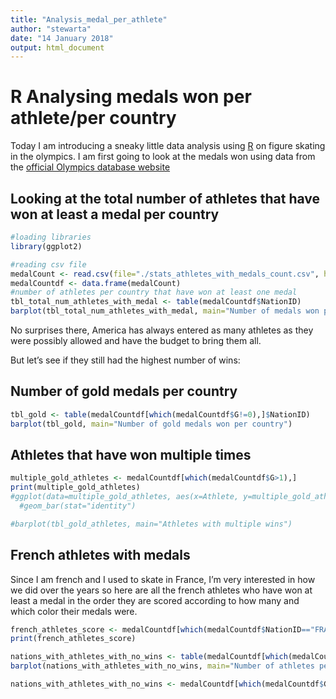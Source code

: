 ```yaml
---
title: "Analysis_medal_per_athlete"
author: "stewarta"
date: "14 January 2018"
output: html_document
---
```


# R Analysing medals won per athlete/per country

Today I am introducing a sneaky little data analysis using [R](https://www.r-project.org/) on figure skating in the olympics. I am first going to look at the medals won using data from the [official Olympics database website](http://www.olympiandatabase.com)

## Looking at the total number of athletes that have won at least a medal per country

```r
#loading libraries
library(ggplot2)

#reading csv file
medalCount <- read.csv(file="./stats_athletes_with_medals_count.csv", header=TRUE, sep=",")
medalCountdf <- data.frame(medalCount)
#number of athletes per country that have won at least one medal
tbl_total_num_athletes_with_medal <- table(medalCountdf$NationID)
barplot(tbl_total_num_athletes_with_medal, main="Number of medals won per country")
```
No surprises there, America has always entered as many athletes as they were possibly allowed and have the budget to bring them all.

But let's see if they still had the highest number of wins:

## Number of gold medals per country

```r
tbl_gold <- table(medalCountdf[which(medalCountdf$G!=0),]$NationID)
barplot(tbl_gold, main="Number of gold medals won per country")

```

## Athletes that have won multiple times

```r
multiple_gold_athletes <- medalCountdf[which(medalCountdf$G>1),]
print(multiple_gold_athletes)
#ggplot(data=multiple_gold_athletes, aes(x=Athlete, y=multiple_gold_athletes$G)) +
  #geom_bar(stat="identity")

#barplot(tbl_gold_athletes, main="Athletes with multiple wins")

```

## French athletes with medals

Since I am french and I used to skate in France, I'm very interested in how we did over the years so here are all the french athletes who have won at least a medal in the order they are scored according to how many and which color their medals were.
```r
french_athletes_score <- medalCountdf[which(medalCountdf$NationID=="FRA"),]
print(french_athletes_score)

```

```r
nations_with_athletes_with_no_wins <- table(medalCountdf[which(medalCountdf$G<1),]$NationID)
barplot(nations_with_athletes_with_no_wins, main="Number of athletes per country who have never won")

nations_with_athletes_with_no_wins <- medalCountdf[which(medalCountdf$G<1),]

```
